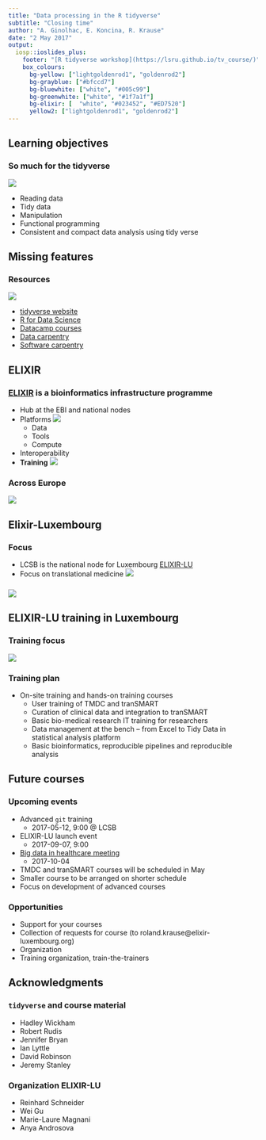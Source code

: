 ```yaml
---
title: "Data processing in the R tidyverse"
subtitle: "Closing time"
author: "A. Ginolhac, E. Koncina, R. Krause"
date: "2 May 2017"
output:
  iosp::ioslides_plus:
    footer: "[R tidyverse workshop](https://lsru.github.io/tv_course/)"
    box_colours:
      bg-yellow: ["lightgoldenrod1", "goldenrod2"]
      bg-grayblue: ["#bfccd7"]
      bg-bluewhite: ["white", "#005c99"]
      bg-greenwhite: ["white", "#1f7a1f"]
      bg-elixir: [  "white", "#023452", "#ED7520"]
      yellow2: ["lightgoldenrod1", "goldenrod2"]
---
```

  
## Learning objectives {.vs1}
  
### So much for the tidyverse {.box-10 .offset-1 .bg-red .icon}
![](img/00_kt.png)

 * Reading data
 * Tidy data
 * Manipulation
 * Functional programming
 * Consistent and compact data analysis using tidy verse
 
  
## Missing features {.vs1 .build}
 

### Resources {.box-8 .offset-2 .bg-blue .icon}

![](img/00_book.png)

- [tidyverse website](http://tidyverse.org/)
- [R for Data Science](http://r4ds.had.co.nz/data-import.html)
- [Datacamp courses](https://www.datacamp.com/courses/)
- [Data carpentry](http://www.datacarpentry.org/)
- [Software carpentry](http://www.softwarecarpentry.org/)




## ELIXIR 

###  [ELIXIR](http://elixir-europe.org) is a bioinformatics infrastructure programme {.box-6  .bg-elixir .icon}
 - Hub at the EBI and national nodes
 - Platforms ![](https://www.elixir-europe.org/sites/default/files/images/compute-icon.png)
    + Data
    + Tools
    + Compute
 - Interoperability
 - **Training** ![](https://www.elixir-europe.org/sites/default/files/images/training-icon.png)

### Across Europe{.box-6 .bg-elixir .icon .stretch}
![](https://www.elixir-europe.org/sites/default/files/home-banner2.jpg)


## Elixir-Luxembourg

### Focus {.box-6 .bg-elixir .icon .stretch}
 - LCSB is the national node for Luxembourg [ELIXIR-LU](http://elixir-luxembourg.org)
 - Focus on translational medicine
 ![](http://elixir-luxembourg.org/sites/default/files/sites/default/files/Elixir-LU_Logo_SizeLinkedin.png)

### {.box-6  .icon .stretch} 
![](http://elixir-luxembourg.org/sites/default/files/sites/default/files/ELIXIR-LU_Services_Web.jpg)

## ELIXIR-LU training in Luxembourg

### Training focus {.box-6 .bg-elixir .stretch .icon}
![](http://elixir-luxembourg.org/sites/default/files/sites/default/files/Training_Pic_Websize.jpg)

### Training plan {.box-6 .bg-elixir .stretch}
 * On-site training and hands-on training courses 
    + User training of TMDC and tranSMART
    + Curation of clinical data and integration to tranSMART
    + Basic bio-medical research IT training for researchers
    + Data management at the bench – from Excel to Tidy Data in statistical analysis platform
    + Basic bioinformatics, reproducible pipelines and reproducible analysis 



## Future courses

### Upcoming events {.box-6 .bg-elixir .icon}
 * Advanced `git` training 
    - 2017-05-12, 9:00 @ LCSB
 * ELIXIR-LU launch event 
    - 2017-09-07, 9:00
 * [Big data in healthcare meeting](https://bigdata.uni.lu/) 
     - 2017-10-04
 * TMDC and tranSMART courses will be scheduled in May
 * Smaller course to be arranged on shorter schedule
 * Focus on development of advanced courses

### Opportunities {.box-6 .bg-elixir .icon .stretch}
 + Support for your courses
 + Collection of requests for course (to roland.krause@elixir-luxembourg.org)
 + Organization
 + Training organization, train-the-trainers

## Acknowledgments

### `tidyverse` and course material{.box-5 .offset-1 .bg-yellow}

* Hadley Wickham
* Robert Rudis
* Jennifer Bryan
* Ian Lyttle
* David Robinson
* Jeremy Stanley

### Organization ELIXIR-LU {.box-5  .bg-elixir .stretch }
 * Reinhard Schneider
 * Wei Gu
 * Marie-Laure Magnani
 * Anya Androsova